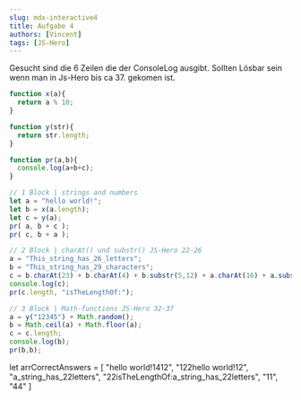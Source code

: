 ```yaml
---
slug: mdx-interactive4
title: Aufgabe 4
authors: [Vincent]
tags: [JS-Hero]
---
```


Gesucht sind die 6 Zeilen die der ConsoleLog ausgibt. Sollten Lösbar sein wenn man in Js-Hero bis ca 37. gekomen ist.

```js
function x(a){
  return a % 10;
}

function y(str){
  return str.length;
}

function pr(a,b){
  console.log(a+b+c);
}

// 1 Block | strings and numbers
let a = "hello world!";
let b = x(a.length);
let c = y(a);
pr( a, b + c );
pr( c, b + a );

// 2 Block | charAt() und substr() JS-Hero 22-26
a = "This_string_has_26_letters";
b = "This_string_has_29_characters";
c = b.charAt(23) + b.charAt(4) + b.substr(5,12) + a.charAt(16) + a.substr(19,7);
console.log(c);
pr(c.length, "isTheLengthOf:");

// 3 Block | Math-functions JS-Hero 32-37
a = y("12345") + Math.random();
b = Math.ceil(a) + Math.floor(a);
c = c.length;
console.log(b);
pr(b,b);
```


let arrCorrectAnswers = [ 
    "hello world!1412",
    "122hello world!12", 
    "a_string_has_22letters", 
    "22isTheLengthOf:a_string_has_22letters", 
    "11", 
    "44"
    ]

<CodeAnswers arr={arrCorrectAnswers} withHelp={true}/>


